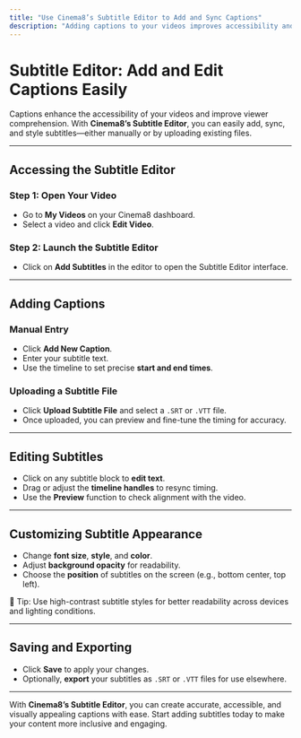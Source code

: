 ```yaml
---
title: "Use Cinema8’s Subtitle Editor to Add and Sync Captions"
description: "Adding captions to your videos improves accessibility and viewer engagement. Cinema8’s Subtitle Editor allows you to manually add, edit, and sync captions with ease."
---
```



# Subtitle Editor: Add and Edit Captions Easily

Captions enhance the accessibility of your videos and improve viewer comprehension. With **Cinema8’s Subtitle Editor**, you can easily add, sync, and style subtitles—either manually or by uploading existing files.

---

## Accessing the Subtitle Editor

<Steps>

### Step 1: Open Your Video

- Go to **My Videos** on your Cinema8 dashboard.
- Select a video and click **Edit Video**.

### Step 2: Launch the Subtitle Editor

- Click on **Add Subtitles** in the editor to open the Subtitle Editor interface.

</Steps>

---

## Adding Captions

### Manual Entry

- Click **Add New Caption**.
- Enter your subtitle text.
- Use the timeline to set precise **start and end times**.

### Uploading a Subtitle File

- Click **Upload Subtitle File** and select a `.SRT` or `.VTT` file.
- Once uploaded, you can preview and fine-tune the timing for accuracy.

---

## Editing Subtitles

- Click on any subtitle block to **edit text**.
- Drag or adjust the **timeline handles** to resync timing.
- Use the **Preview** function to check alignment with the video.

---

## Customizing Subtitle Appearance

- Change **font size**, **style**, and **color**.
- Adjust **background opacity** for readability.
- Choose the **position** of subtitles on the screen (e.g., bottom center, top left).

<Callout type="info">
🎨 Tip: Use high-contrast subtitle styles for better readability across devices and lighting conditions.
</Callout>

---

## Saving and Exporting

- Click **Save** to apply your changes.
- Optionally, **export** your subtitles as `.SRT` or `.VTT` files for use elsewhere.

---

With **Cinema8’s Subtitle Editor**, you can create accurate, accessible, and visually appealing captions with ease. Start adding subtitles today to make your content more inclusive and engaging.
